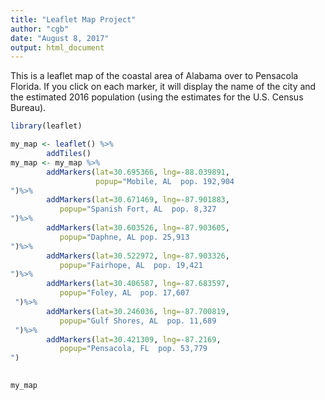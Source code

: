---
title: "Leaflet Map Project"
author: "cgb"
date: "August 8, 2017"
output: html_document
---

This is a leaflet map of the coastal area of Alabama over to Pensacola Florida.  If you click on each marker, it will display the name of the city and the estimated 2016 population (using the estimates for the U.S. Census Bureau).

```{r,comment=FALSE, echo=FALSE,warning=FALSE}
library(leaflet)

my_map <- leaflet() %>% 
        addTiles()
my_map <- my_map %>% 
        addMarkers(lat=30.695366, lng=-88.039891, 
                   popup="Mobile, AL  pop. 192,904
")%>%
        addMarkers(lat=30.671469, lng=-87.901883, 
           popup="Spanish Fort, AL  pop. 8,327
")%>%
        addMarkers(lat=30.603526, lng=-87.903605, 
           popup="Daphne, AL pop. 25,913
")%>%
        addMarkers(lat=30.522972, lng=-87.903326, 
           popup="Fairhope, AL  pop. 19,421
")%>%
        addMarkers(lat=30.406587, lng=-87.683597, 
           popup="Foley, AL  pop. 17,607
 ")%>%
        addMarkers(lat=30.246036, lng=-87.700819, 
           popup="Gulf Shores, AL  pop. 11,689
 ")%>%
        addMarkers(lat=30.421309, lng=-87.2169, 
           popup="Pensacola, FL  pop. 53,779
")
        

my_map

```

